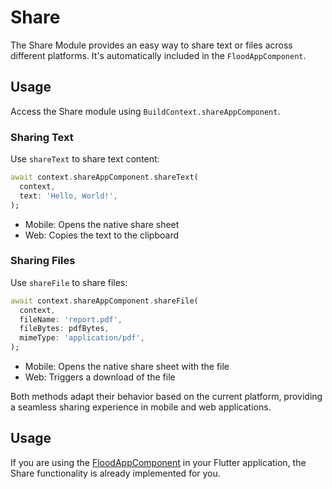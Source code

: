 # Share

The Share Module provides an easy way to share text or files across different platforms. It's automatically included in the `FloodAppComponent`.

## Usage

Access the Share module using `BuildContext.shareAppComponent`.

### Sharing Text

Use `shareText` to share text content:

```dart
await context.shareAppComponent.shareText(
  context,
  text: 'Hello, World!',
);
```

-   Mobile: Opens the native share sheet
-   Web: Copies the text to the clipboard

### Sharing Files

Use `shareFile` to share files:

```dart
await context.shareAppComponent.shareFile(
  context,
  fileName: 'report.pdf',
  fileBytes: pdfBytes,
  mimeType: 'application/pdf',
);
```

-   Mobile: Opens the native share sheet with the file
-   Web: Triggers a download of the file

Both methods adapt their behavior based on the current platform, providing a seamless sharing experience in mobile and web applications.

## Usage

If you are using the [FloodAppComponent](/pond/app#pre-built-components) in your Flutter application, the Share functionality is already implemented for you.
